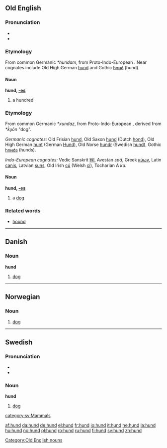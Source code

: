 {{see|Hund}}
==Old English==
===Pronunciation===
*{{IPA|/hʊnd/}}
*{{SAMPA|/hUnd/}}

===Etymology===
From common Germanic ''*hundam'', from Proto-Indo-European {{IPAchar|''*(d)ḱm̥tóm''}}. Near cognates include Old High German [[hund]] and Gothic [[𐌷𐌿𐌽𐌳]] (hund).

====Noun====
'''hund, [[Wiktionary Appendix:Old English strong declension|-es]]''' {{n}}
# a hundred

===Etymology===
From common Germanic ''*xundaz'', from Proto-Indo-European {{IPAchar|''*k̑u̯n̥tós''}}, derived from ''*k̑u̯ōn'' "dog".

''Germanic cognates:'' Old Frisian [[hund#Old Frisian|hund]], Old Saxon [[hund#Old Saxon|hund]] (Dutch [[hond]]), Old High German [[hunt]] (German [[Hund]]), Old Norse [[hundr]] (Swedish [[hund#Swedish|hund]]), Gothic [[𐌷𐌿𐌽𐌳𐍃]] (hunds).

''Indo-European cognates:'' Vedic Sanskrit [[श्वा]], Avestan ''spā'', Greek [[κύων]], Latin [[canis]], Latvian [[suns]], Old Irish [[cú]] (Welsh [[ci]]), Tocharian A ''ku''.

====Noun====
'''hund, [[Wiktionary Appendix:Old English strong declension|-es]]''' {{m}}
# a [[dog]]

===Related words===
*[[hound]]

[[Category:Old English nouns]]


----
==Danish==
===Noun===
'''hund''' 

# [[dog#English|dog]]


----
==Norwegian==
===Noun===
{{no-noun-m1|hund}}
#[[dog#English|dog]]


----
==Swedish==
===Pronunciation===
*{{IPA|/hɵnd/}}
*{{SAMPA|/hu0nd/}}

{{sv-noun|gender=Common|hund|hunden|hundar|hundarna|hunds|hundens|hundars|hundarnas}}

===Noun===
'''hund''' 

# [[dog#English|dog]]
[[category:sv:Mammals]]

[[af:hund]]
[[da:hund]]
[[de:hund]]
[[el:hund]]
[[fr:hund]]
[[io:hund]]
[[it:hund]]
[[he:hund]]
[[la:hund]]
[[hu:hund]]
[[no:hund]]
[[pl:hund]]
[[ro:hund]]
[[ru:hund]]
[[fi:hund]]
[[sv:hund]]
[[zh:hund]]